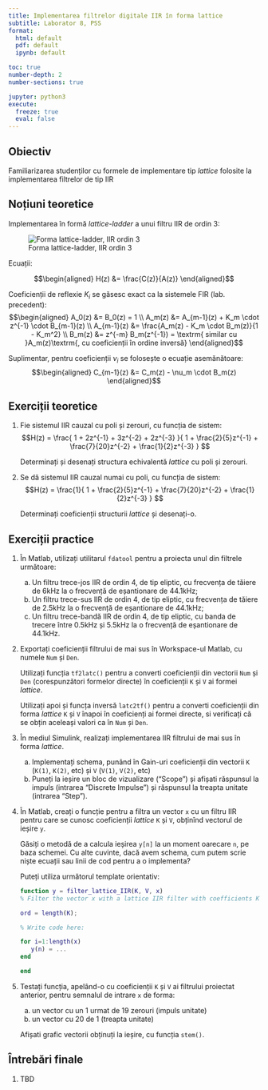 ```yaml
---
title: Implementarea filtrelor digitale IIR în forma lattice
subtitle: Laborator 8, PSS
format: 
  html: default
  pdf: default
  ipynb: default

toc: true
number-depth: 2
number-sections: true

jupyter: python3
execute:
  freeze: true
  eval: false
---
```


\newcommand*{\underuparrow}[1]{\ensuremath{\underset{\uparrow}{#1}}} 

## Obiectiv

Familiarizarea studenților cu formele de implementare tip *lattice* folosite
la implementarea filtrelor de tip IIR

## Noțiuni teoretice

Implementarea în formă *lattice-ladder* a unui filtru IIR de ordin 3:

![Forma lattice-ladder, IIR ordin 3](img/LatticeIIR_handdraw.png)

Ecuații:

$$\begin{aligned}
H(z) &= \frac{C(z)}{A(z)}
\end{aligned}$$

Coeficienții de reflexie $K_i$ se găsesc exact ca la sistemele FIR (lab. precedent):
$$\begin{aligned}
A_0(z) &= B_0(z) = 1 \\
A_m(z) &= A_{m-1}(z) + K_m \cdot z^{-1} \cdot B_{m-1}(z) \\
A_{m-1}(z) &= \frac{A_m(z) - K_m  \cdot B_m(z)}{1 - K_m^2} \\
B_m(z) &= z^{-m} B_m(z^{-1}) = \textrm{ similar cu }A_m(z)\textrm{, cu coeficienții în ordine inversă}
\end{aligned}$$

Suplimentar, pentru coeficienții $\nu_i$ se folosește o ecuație asemănătoare:
$$\begin{aligned}
C_{m-1}(z) &= C_m(z) - \nu_m  \cdot B_m(z)
\end{aligned}$$



## Exerciții teoretice

1. Fie sistemul IIR cauzal cu poli și zerouri, cu funcția de sistem:
$$H(z) = \frac{ 1 + 2z^{-1} + 3z^{-2} + 2z^{-3} }{ 1 + \frac{2}{5}z^{-1} + \frac{7}{20}z^{-2} + \frac{1}{2}z^{-3} } $$

	Determinați și desenați structura echivalentă *lattice* cu poli și zerouri.

2. Se dă sistemul IIR cauzal numai cu poli, cu funcția de sistem:
$$H(z) = \frac{1}{ 1 + \frac{2}{5}z^{-1} + \frac{7}{20}z^{-2} + \frac{1}{2}z^{-3} } $$
	
	Determinați coeficienții structurii *lattice* și desenați-o.


## Exerciții practice

1. În Matlab, utilizați utilitarul `fdatool` pentru a proiecta unul din filtrele următoare:
    
    a. Un filtru trece-jos IIR de ordin 4, de tip eliptic, cu frecvența de tăiere de 6kHz la o frecvență de eșantionare de 44.1kHz;
    a. Un filtru trece-sus IIR de ordin 4, de tip eliptic, cu frecvența de tăiere de 2.5kHz la o frecvență de eșantionare de 44.1kHz;
    a. Un filtru trece-bandă IIR de ordin 4, de tip eliptic, cu banda de trecere între 0.5kHz și 5.5kHz la o frecvență de eșantionare de 44.1kHz.

2. Exportați coeficienții filtrului de mai sus în Workspace-ul Matlab, cu numele `Num` și `Den`.

   Utilizați funcția `tf2latc()` pentru a converti coeficienții din vectorii `Num` și `Den` (corespunzători formelor directe) în coeficienții `K` și `V` ai formei *lattice*. 

   Utilizați apoi și funcța inversă `latc2tf()` pentru a converti coeficienții din forma *lattice* `K` și `V` înapoi în coeficienți ai formei directe, si verificați că se obțin aceleași valori ca în `Num` și `Den`.

3. În mediul Simulink, realizați implementarea IIR filtrului de mai sus în forma *lattice*.

   a. Implementați schema, punând în Gain-uri coeficienții din vectorii `K` (`K(1)`, `K(2)`, etc) și `V` (`V(1)`, `V(2)`, etc)
   b. Puneți la ieșire un bloc de vizualizare ("Scope") și afișati răspunsul la impuls (intrarea "Discrete Impulse") și răspunsul la treapta unitate (intrarea "Step").

4. În Matlab, creați o funcție pentru a filtra un vector `x` cu un filtru IIR pentru care se cunosc coeficienții *lattice* `K` și `V`, obținînd vectorul de ieșire `y`.

   Găsiți o metodă de a calcula ieșirea `y[n]` la un moment oarecare `n`, pe baza schemei.
   Cu alte cuvinte, dacă avem schema, cum putem scrie niște ecuații sau linii de cod pentru a o implementa?

   Puteți utiliza următorul template orientativ:

   ```matlab
   function y = filter_lattice_IIR(K, V, x)
   % Filter the vector x with a lattice IIR filter with coefficients K and V
 
   ord = length(K);
 
   % Write code here:

   for i=1:length(x)
      y(n) = ... 
   end

   end
   ```

5. Testați funcția, apelând-o cu coeficienții `K` și `V` ai filtrului proiectat anterior, pentru semnalul de intrare `x` de forma:
   
   a. un vector cu un 1 urmat de 19 zerouri (impuls unitate)
   b. un vector cu 20 de 1 (treapta unitate)

   Afișati grafic vectorii obținuți la ieșire, cu funcția `stem()`.

## Întrebări finale

1. TBD
